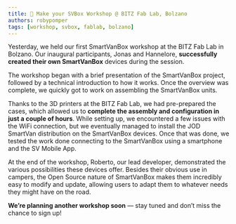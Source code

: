 ```yaml
---
title: 👷 Make your SVBox Workshop @ BITZ Fab Lab, Bolzano
authors: robypomper
tags: [workshop, svbox, fablab, bolzano]
---
```




Yesterday, we held our first SmartVanBox workshop at the BITZ Fab Lab in Bolzano.
Our inaugural participants, Jonas and Hannelore, **successfully created their own
SmartVanBox** devices during the session.

The workshop began with a brief presentation of the SmartVanBox project, followed
by a technical introduction to how it works. Once the overview was complete, we
quickly got to work on assembling the SmartVanBox units.

<ImageClickable
  src="/img/blog/2024-08-28/3_svboxes_workshop.jpg"
  alt=""
  width="80%"/>

Thanks to the 3D printers at the BITZ Fab Lab, we had pre-prepared the cases,
which allowed us to **complete the assembly and configuration in just a couple of
hours**. While setting up, we encountered a few issues with the WiFi connection,
but we eventually managed to install the JOD SmartVan distribution on the
SmartVanBox devices. Once that was done, we tested the work done connecting to the
SmartVanBox using a smartphone and the SV Mobile App.

At the end of the workshop, Roberto, our lead developer, demonstrated the various
possibilities these devices offer. Besides their obvious use in campers, the Open
Source nature of SmartVanBox makes them incredibly easy to modify and update,
allowing users to adapt them to whatever needs they might have on the road.

**We’re planning another workshop soon** — stay tuned and don’t miss the chance to sign up!




